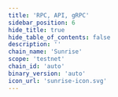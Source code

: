 ```yaml
---
title: 'RPC, API, gRPC'
sidebar_position: 6
hide_title: true
hide_table_of_contents: false
description: ''
chain_name: 'Sunrise'
scope: 'testnet'
chain_id: 'auto'
binary_version: 'auto'
icon_url: 'sunrise-icon.svg'
---
```



<PageTitle
  iconUrl="img/sunrise-icon.svg"
  title="Sunrise NODERS Public Endpoints"
  chainId="auto"
  version="auto"
/>

<Endpoints
  api="https://sunrise-t-api.noders.services"
  rpc="https://sunrise-t-rpc.noders.services"
  grpc="sunrise-t-grpc.noders.services:443"
  jsonRpc=""
/>